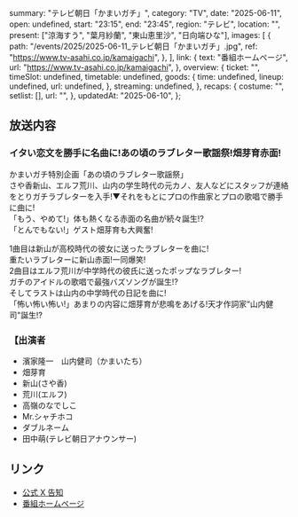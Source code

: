   summary: "テレビ朝日「かまいガチ」",
  category: "TV",
  date: "2025-06-11",
  open: undefined,
  start: "23:15",
  end: "23:45",
  region: "テレビ",
  location: "",
  present: ["涼海すう", "葉月紗蘭", "東山恵里沙", "日向端ひな"],
  images: [
    {
      path: "/events/2025/2025-06-11_テレビ朝日「かまいガチ」.jpg",
      ref: "https://www.tv-asahi.co.jp/kamaigachi",
    },
  ],
  link: {
    text: "番組ホームページ",
    url: "https://www.tv-asahi.co.jp/kamaigachi",
  },
  overview: {
    ticket: "",
    timeSlot: undefined,
    timetable: undefined,
    goods: {
      time: undefined,
      lineup: undefined,
      url: undefined,
    },
    streaming: undefined,
  },
  recaps: {
    costume: "",
    setlist: [],
    url: "",
  },
  updatedAt: "2025-06-10",
};

## 放送内容

### イタい恋文を勝手に名曲に!あの頃のラブレター歌謡祭!畑芽育赤面!

かまいガチ特別企画「あの頃のラブレター歌謡祭」<br />
さや香新山、エルフ荒川、山内の学生時代の元カノ、友人などにスタッフが連絡をとりガチラブレターを入手!▼それをもとにプロの作曲家とプロの歌唱で勝手に曲に!<br />
「もう、やめて!」体も熱くなる赤面の名曲が続々誕生!?<br/>
「とんでもない!」ゲスト畑芽育も大興奮!<br/>

1曲目は新山が高校時代の彼女に送ったラブレターを曲に!<br/>
重たいラブレターに新山赤面!一同爆笑!<br/>
2曲目はエルフ荒川が中学時代の彼氏に送ったポップなラブレター!<br/>
ガチのアイドルの歌唱で最強バズソングが誕生!?<br/>
そしてラストは山内の中学時代の日記を曲に!<br/>
「怖い怖い怖い!」あまりの内容に畑芽育が悲鳴をあげる!天才作詞家“山内健司"誕生!?<br/>

### 【出演者

- 濱家隆一　山内健司（かまいたち）
- 畑芽育
- 新山(さや香)
- 荒川(エルフ)
- 高嶺のなでしこ
- Mr.シャチホコ
- ダブルネーム
- 田中萌(テレビ朝日アナウンサー)

## リンク

- [公式 X 告知](https://x.com/takanenofficial/status/1930406713901101328)
- [番組ホームページ](https://www.tv-asahi.co.jp/kamaigachi)
